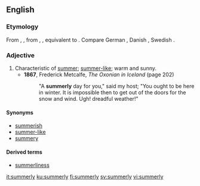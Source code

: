 ==English==

===Etymology===
From {{etyl|enm|en}} {{m|enm|somerli}}, {{m|enm|somerlich}}, from {{etyl|ang|en}} {{m|ang|sumorlīc}}, {{m|ang|sumorlīċ||summerly}}, equivalent to {{suffix|summer|ly|lang=en}}. Compare German {{m|de|sommerlich||summerly}}, Danish {{m|da|sommerlig||summerly}}, Swedish {{m|sv|sommarlik||summerly}}.

===Adjective===
{{en-adj}}

# Characteristic of [[summer]]; [[summer-like]]; warm and sunny.
#* '''1867''', Frederick Metcalfe, ''The Oxonian in Iceland'' (page 202)
#*: "A '''summerly''' day for you," said my host; "You ought to be here in winter. It is impossible then to get out of the doors for the snow and wind. Ugh! dreadful weather!"

====Synonyms====
* [[summerish]]
* [[summer-like]]
* [[summery]]

====Derived terms====
* [[summerliness]]

[[it:summerly]]
[[ku:summerly]]
[[fi:summerly]]
[[sv:summerly]]
[[vi:summerly]]
